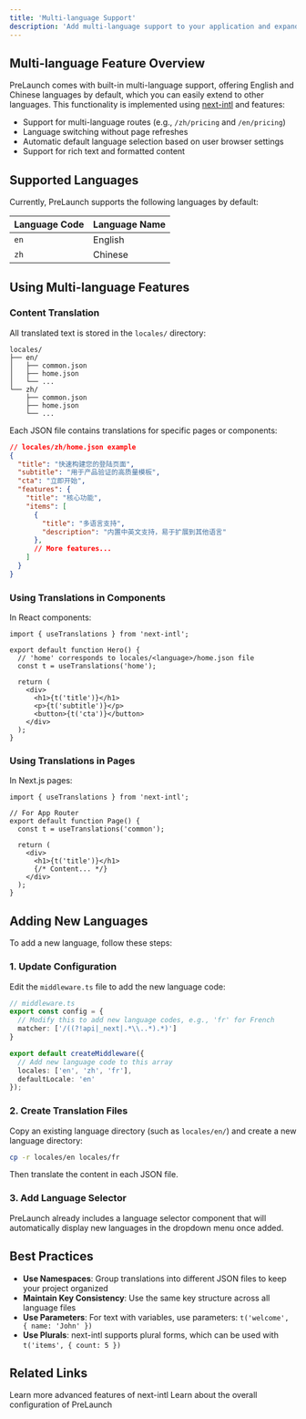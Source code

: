 ```yaml
---
title: 'Multi-language Support'
description: 'Add multi-language support to your application and expand your global user base'
---
```


## Multi-language Feature Overview

PreLaunch comes with built-in multi-language support, offering English and Chinese languages by default, which you can easily extend to other languages. This functionality is implemented using [next-intl](https://next-intl-docs.vercel.app/) and features:

- Support for multi-language routes (e.g., `/zh/pricing` and `/en/pricing`)
- Language switching without page refreshes
- Automatic default language selection based on user browser settings
- Support for rich text and formatted content

## Supported Languages

Currently, PreLaunch supports the following languages by default:

| Language Code | Language Name |
| --- | --- |
| `en` | English |
| `zh` | Chinese |

## Using Multi-language Features

### Content Translation

All translated text is stored in the `locales/` directory:

```
locales/
├── en/
│   ├── common.json
│   ├── home.json
│   └── ...
└── zh/
    ├── common.json
    ├── home.json
    └── ...
```

Each JSON file contains translations for specific pages or components:

```json
// locales/zh/home.json example
{
  "title": "快速构建您的登陆页面",
  "subtitle": "用于产品验证的高质量模板",
  "cta": "立即开始",
  "features": {
    "title": "核心功能",
    "items": [
      {
        "title": "多语言支持",
        "description": "内置中英文支持，易于扩展到其他语言"
      },
      // More features...
    ]
  }
}
```

### Using Translations in Components

In React components:

```tsx
import { useTranslations } from 'next-intl';

export default function Hero() {
  // 'home' corresponds to locales/<language>/home.json file
  const t = useTranslations('home');

  return (
    <div>
      <h1>{t('title')}</h1>
      <p>{t('subtitle')}</p>
      <button>{t('cta')}</button>
    </div>
  );
}
```

### Using Translations in Pages

In Next.js pages:

```tsx
import { useTranslations } from 'next-intl';

// For App Router
export default function Page() {
  const t = useTranslations('common');
  
  return (
    <div>
      <h1>{t('title')}</h1>
      {/* Content... */}
    </div>
  );
}
```

## Adding New Languages

To add a new language, follow these steps:

### 1. Update Configuration

Edit the `middleware.ts` file to add the new language code:

```typescript
// middleware.ts
export const config = {
  // Modify this to add new language codes, e.g., 'fr' for French
  matcher: ['/((?!api|_next|.*\\..*).*)']
}

export default createMiddleware({
  // Add new language code to this array
  locales: ['en', 'zh', 'fr'],
  defaultLocale: 'en'
});
```

### 2. Create Translation Files

Copy an existing language directory (such as `locales/en/`) and create a new language directory:

```bash
cp -r locales/en locales/fr
```

Then translate the content in each JSON file.

### 3. Add Language Selector

PreLaunch already includes a language selector component that will automatically display new languages in the dropdown menu once added.

## Best Practices

- **Use Namespaces**: Group translations into different JSON files to keep your project organized
- **Maintain Key Consistency**: Use the same key structure across all language files
- **Use Parameters**: For text with variables, use parameters: `t('welcome', { name: 'John' })`
- **Use Plurals**: next-intl supports plural forms, which can be used with `t('items', { count: 5 })`

## Related Links

<CardGroup cols={2}>
  <Card
    title="next-intl Official Documentation"
    icon="book"
    href="https://next-intl-docs.vercel.app/"
  >
    Learn more advanced features of next-intl
  </Card>
  <Card
    title="Configuration Documentation"
    icon="gear"
    href="/customization/configuration"
  >
    Learn about the overall configuration of PreLaunch
  </Card>
</CardGroup> 